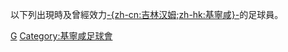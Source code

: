以下列出現時及曾經效力[[吉林汉姆足球俱乐部|-{zh-cn:吉林汉姆;zh-hk:基寧咸}-]]的足球員。

[[Category:效力英格蘭球會的球員|G]]
[[Category:基寧咸足球會|Category:基寧咸足球會]]